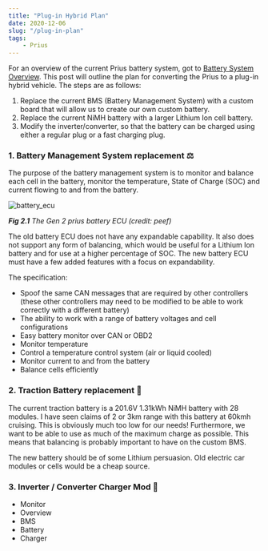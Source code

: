```yaml
---
title: "Plug-in Hybrid Plan"
date: 2020-12-06
slug: "/plug-in-plan"
tags:
    - Prius
---
```


For an overview of the current Prius battery system, got to [Battery System Overview](/prius-battery-overview).
This post will outline the plan for converting the Prius to a plug-in hybrid vehicle. The steps
are as follows:

1. Replace the current BMS (Battery Management System) with a custom board that will allow us to
    create our own custom battery.
2. Replace the current NiMH battery with a larger Lithium Ion cell battery.
3. Modify the inverter/converter, so that the battery can be charged using either a regular plug
    or a fast charging plug.

### 1. Battery Management System replacement ⚖️

The purpose of the battery management system is to monitor and balance each cell in the battery,
monitor the temperature, State of Charge (SOC) and current flowing to and from the battery.

<div style={{ maxWidth: '600px', height: 'auto', margin: '0 auto' }}>

<img src="./ecu.png" alt="battery_ecu"/>

</div>

<div style={{ textAlign: 'center' }}>

*__Fig 2.1__ The Gen 2 prius battery ECU (credit: peef)*

</div>

The old battery ECU does not have any expandable capability. It also does not support any form
of balancing, which would be useful for a Lithium Ion battery and for use at a higher percentage
of SOC. The new battery ECU must have a few added features with a focus on expandability.

The specification:

- Spoof the same CAN messages that are required by other controllers (these other controllers may
    need to be modified to be able to work correctly with a different battery)
- The ability to work with a range of battery voltages and cell configurations
- Easy battery monitor over CAN or OBD2
- Monitor temperature
- Control a temperature control system (air or liquid cooled)
- Monitor current to and from the battery
- Balance cells efficiently

### 2. Traction Battery replacement 🔋

The current traction battery is a 201.6V 1.31kWh NiMH battery with 28 modules. I have seen claims
of 2 or 3km range with this battery at 60kmh cruising. This is obviously much too low for our needs!
Furthermore, we want to be able to use as much of the maximum charge as possible. This means that
balancing is probably important to have on the custom BMS.

The new battery should be of some Lithium persuasion. Old electric car modules or cells would be a
cheap source. 

### 3. Inverter / Converter Charger Mod 🔌

- Monitor 
- Overview
- BMS
- Battery
- Charger
